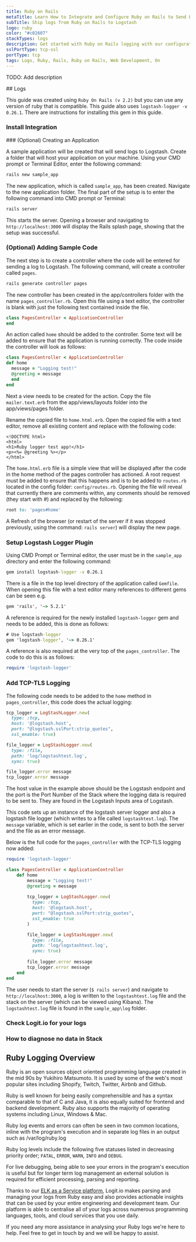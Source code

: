 ```yaml
---
title: Ruby on Rails
metaTitle: Learn How to Integrate and Configure Ruby on Rails to Send Logs
subTitle: Ship logs from Ruby on Rails to Logstash
logo: ruby
color: "#c02607"
stackTypes: logs
description: Get started with Ruby on Rails logging with our configuration guide on how to send Ruby application logs to your Hosted ELK Stack.
sslPortType: tcp-ssl
portType: tcp
tags: Logs, Ruby, Rails, Ruby on Rails, Web Development, On
---
```


TODO: Add description

<Steps>
  ## Logs

  This guide was created using `Ruby On Rails (v 2.2)` but you can use any version of ruby that is compatible. 
  This guide also uses `logstash-logger -v 0.26.1`. There are instructions for installing this gem in this guide.
  
  ### Install Integration
  <InstallIntegration/>
  ### (Optional) Creating an Application

  A sample application will be created that will send logs to Logstash. 
  Create a folder that will host your application on your machine.
  Using your CMD prompt or Terminal Editor, enter the following command:

  ```cmd copy
  rails new sample_app
  ````

  The new application, which is called `sample_app`, has been created. Navigate to the new application folder.
  The final part of the setup is to enter the following command into CMD prompt or Terminal:

  ```cmd copy
  rails server
  ```

  This starts the server. Opening a browser and navigating to `http://localhost:3000` will 
  display the Rails splash page, showing that the setup was successful. 

  ### (Optional) Adding Sample Code

  The next step is to create a controller where the code will be entered for 
  sending a log to Logstash. The following command, will create a controller called `pages`.
  
  ```cmd copy
  rails generate controller pages
  ```
  
  The new controller has been created in the app/controllers folder with the 
  name `pages_controller.rb`. Open this file using a text editor, the controller 
  is blank with just the following text contained inside the file.
  
  ```rb copy showLineNumbers
  class PagesController < ApplicationController
  end
  ```
  
  An action called `home` should be added to the controller. Some text will 
  be added to ensure that the application is running correctly. 
  The code inside the controller will look as follows:
  
  ```rb copy showLineNumbers
  class PagesController < ApplicationController
  def home
    message = "Logging test!"
    @greeting = message
    end
  end
  ```
  
  Next a view needs to be created for the action. Copy the file `mailer.text.erb` 
  from the app/views/layouts folder into the app/views/pages folder. 

  Rename the copied file to `home.html.erb`. Open the copied file with a text 
  editor, remove all existing content and replace with the following code:
  
  ```erb copy showLineNumbers filename="home.html.erb"
  <!DOCTYPE html>
  <html>
  <h1>Ruby logger test app!</h1>
  <p><%= @greeting %></p>
  </html>
  ```
  
  The `home.html.erb` file is a simple view that will be displayed after the 
  code in the home method of the pages controller has actioned. A root request 
  must be added to ensure that this happens and is to be added to `routes.rb` 
  located in the config folder: `config/routes.rb`. Opening the file will reveal 
  that currently there are comments within, any comments should be removed 
  (they start with #) and replaced by the following:
  
  ```rb copy
  root to: 'pages#home'
  ```
  
  A Refresh of the browser (or restart of the server if it was stopped previously, 
  using the command: `rails server`) will display the new page.

  ### Setup Logstash Logger Plugin

  Using CMD Prompt or Terminal editor, the user must be in the `sample_app`
  directory and enter the following command:
        
  ```cmd copy
  gem install logstash-logger -v 0.26.1
  ```
        
  There is a file in the top level directory of the application called `Gemfile`. 
  When opening this file with a text editor many references to different gems can be seen e.g.

  ```cmd copy    
  gem 'rails', '~> 5.2.1'   
  ```

  A reference is required for the newly installed `logstash-logger` 
  gem and needs to be added, this is done as follows:

  ```cmd copy
  # Use logstash-logger
  gem 'logstash-logger', '~> 0.26.1'
  ```

  A reference is also required at the very top of the `pages_controller`. 
  The code to do this is as follows:

  ```rb copy
  require 'logstash-logger'
  ```

  ### Add TCP-TLS Logging

  The following code needs to be added to the `home` method in `pages_controller`, this code does the actual logging:
        
  ```rb copy showLineNumbers /@logstash.host/ /"@logstash.sslPort:strip_quotes"/
  tcp_logger = LogStashLogger.new(
    type: :tcp, 
    host: '@logstash.host', 
    port: "@logstash.sslPort:strip_quotes",
    ssl_enable: true)

  file_logger = LogStashLogger.new(
    type: :file, 
    path: 'log/logstashtest.log', 
    sync: true)

  file_logger.error message
  tcp_logger.error message
  ```

  The host value in the example above should be the Logstash endpoint and 
  the port is the Port Number of the Stack where the logging data is required 
  to be sent to. They are found in the Logstash Inputs area of Logstash.

  This code sets up an instance of the logstash server logger and also a 
  logstash file logger (which writes to a file called `logstashtest.log`). 
  The `message` variable, which is set earlier in the code, is sent to 
  both the server and the file as an error message.
      
  Below is the full code for the `pages_controller` with the TCP-TLS logging now added:
      
  ```rb copy showLineNumbers /@logstash.host/ /"@logstash.sslPort:strip_quotes"/
  require 'logstash-logger'

  class PagesController < ApplicationController
      def home
          message = "Logging test!"
          @greeting = message
                  
          tcp_logger = LogStashLogger.new(
            type: :tcp,
            host: '@logstash.host', 
            port: "@logstash.sslPort:strip_quotes",
            ssl_enable: true
          )

          file_logger = LogStashLogger.new(
            type: :file,
            path: 'log/logstashtest.log',
            sync: true)
          
          file_logger.error message
          tcp_logger.error message
      end
  end
  ```

  The user needs to start the server (`$ rails server`) and navigate to 
  `http://localhost:3000`, a log is written to the `logstashtest.log` file 
  and the stack on the server (which can be viewed using Kibana). The 
  `logstashtest.log` file is found in the `sample_app\log` folder.

  ### Check Logit.io for your logs

  <LaunchStack utmMedium="logs" utmCampaign="rubyonrails" source="rubyonrails" />

  ### How to diagnose no data in Stack

  <DiagnoseNoData />
</Steps>

## Ruby Logging Overview

Ruby is an open sources object oriented programming language created in 
the mid 90s by Yukihiro Matsumoto. It is used by some of the web's most 
popular sites including Shopify, Twitch, Twitter, Airbnb and Github.

Ruby is well known for being easily comprehensible and has a syntax 
comparable to that of C and Java, it is also equally suited for frontend 
and backend development. Ruby also supports the majority of operating 
systems including Linux, Windows & Mac.

Ruby log events and errors can often be seen in two common locations, 
inline with the program's execution and in separate log files in an 
output such as /var/log/ruby.log

Ruby log levels include the following five statuses listed in 
decreasing priority order; `FATAL`, `ERROR`, `WARN`, `INFO` and `DEBUG`.

For live debugging, being able to see your errors in the program's 
execution is useful but for longer term log management an external 
solution is required for efficient processing, parsing and reporting.

Thanks to our [ELK as a Service platform](https://logit.io/platform/features/hosted-elk/elk-as-a-service), 
Logit.io makes parsing and managing your logs from Ruby easy and also 
provides actionable insights that can be used by your entire engineering 
and development team. Our platform is able to centralise all of your 
logs across numerous programming languages, tools, 
and cloud services that you use daily.

If you need any more assistance in analysing your Ruby logs we're here 
to help. Feel free to get in touch by 
<IntercomButton text="reaching out to our support team via Intercom"/> and we will be happy to assist.